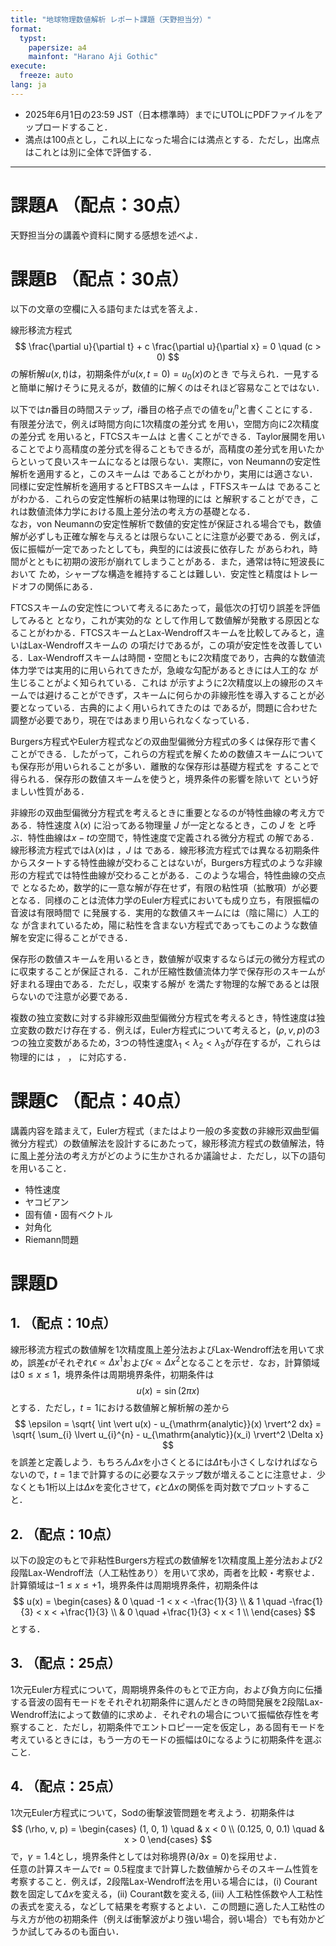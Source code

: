 ```yaml
---
title: "地球物理数値解析 レポート課題（天野担当分）"
format:
  typst:
    papersize: a4
    mainfont: "Harano Aji Gothic"
execute:
  freeze: auto
lang: ja
---
```


- 2025年6月1日の23:59 JST（日本標準時）までにUTOLにPDFファイルをアップロードすること．
- 満点は100点とし，これ以上になった場合には満点とする．ただし，出席点はこれとは別に全体で評価する．

---

# 課題A （配点：30点）
天野担当分の講義や資料に関する感想を述べよ．


# 課題B （配点：30点）
以下の文章の空欄に入る語句または式を答えよ．

線形移流方程式
$$
\frac{\partial u}{\partial t} + c \frac{\partial u}{\partial x} = 0 \quad (c > 0)
$$
の解析解$u(x, t)$は，初期条件が$u(x, t=0) = u_0(x)$のとき `#underline[　（B-1）　]`{=typst} で与えられ．一見すると簡単に解けそうに見えるが，数値的に解くのはそれほど容易なことではない．

以下では$n$番目の時間ステップ，$i$番目の格子点での値を$u_i^n$と書くことにする．有限差分法で，例えば時間方向に1次精度の差分式  `#underline[　（B-2）　]`{=typst} を用い，空間方向に2次精度の差分式 `#underline[　（B-3）　]`{=typst} を用いると，FTCSスキームは `#underline[　（B-4）　]`{=typst} と書くことができる．Taylor展開を用いることでより高精度の差分式を得ることもできるが，高精度の差分式を用いたからといって良いスキームになるとは限らない．実際に，von Neumannの安定性解析を適用すると，このスキームは `#underline[　（B-5）　]`{=typst} であることがわかり，実用には適さない．  
同様に安定性解析を適用するとFTBSスキームは `#underline[　（B-6）　]`{=typst} ，FTFSスキームは `#underline[　（B-7）　]`{=typst} であることがわかる．これらの安定性解析の結果は物理的には `#underline[　（B-8）　]`{=typst} と解釈することができ，これは数値流体力学における風上差分法の考え方の基礎となる．  
なお，von Neumannの安定性解析で数値的安定性が保証される場合でも，数値解が必ずしも正確な解を与えるとは限らないことに注意が必要である．例えば，仮に振幅が一定であったとしても，典型的には波長に依存した `#underline[　（B-9）　]`{=typst} があらわれ，時間がとともに初期の波形が崩れてしまうことがある．また，通常は特に短波長において `#underline[　（B-10）　]`{=typst} ため，シャープな構造を維持することは難しい．安定性と精度はトレードオフの関係にある．

FTCSスキームの安定性について考えるにあたって，最低次の打切り誤差を評価してみると `#underline[　（B-11）　]`{=typst} となり，これが実効的な `#underline[　（B-12）　]`{=typst} として作用して数値解が発散する原因となることがわかる．FTCSスキームとLax-Wendroffスキームを比較してみると，違いはLax-Wendroffスキームの `#underline[　（B-13）　]`{=typst} の項だけであるが，この項が安定性を改善している．Lax-Wendroffスキームは時間・空間ともに2次精度であり，古典的な数値流体力学では実用的に用いられてきたが，急峻な勾配があるときには人工的な `#underline[　（B-14）　]`{=typst} が生じることがよく知られている．これは `#underline[　（B-15）　]`{=typst} が示すように2次精度以上の線形のスキームでは避けることができず，スキームに何らかの非線形性を導入することが必要となっている．古典的によく用いられてきたのは `#underline[　　（B-16）　]`{=typst} であるが，問題に合わせた調整が必要であり，現在ではあまり用いられなくなっている．

Burgers方程式やEuler方程式などの双曲型偏微分方程式の多くは保存形で書くことができる．したがって，これらの方程式を解くための数値スキームについても保存形が用いられることが多い．離散的な保存形は基礎方程式を `#underline[　（B-17）　]`{=typst} することで得られる．保存形の数値スキームを使うと，境界条件の影響を除いて `#underline[　（B-18）　]`{=typst} という好ましい性質がある．

非線形の双曲型偏微分方程式を考えるときに重要となるのが特性曲線の考え方である．特性速度 $\lambda(x)$ に沿ってある物理量 $J$ が一定となるとき，この $J$ を `#underline[　（B-19）　]`{=typst} と呼ぶ．特性曲線は$x-t$の空間で，特性速度で定義される微分方程式 `#underline[　（B-20）　]`{=typst} の解である．線形移流方程式では$\lambda(x)$は `#underline[　（B-22）　]`{=typst} ，$J$ は `#underline[　（B-22）　]`{=typst} である．線形移流方程式では異なる初期条件からスタートする特性曲線が交わることはないが，Burgers方程式のような非線形の方程式では特性曲線が交わることがある．このような場合，特性曲線の交点で `#underline[　（B-23）　]`{=typst} となるため，数学的に一意な解が存在せず，有限の粘性項（拡散項）が必要となる．同様のことは流体力学のEuler方程式においても成り立ち，有限振幅の音波は有限時間で `#underline[　（B-24）　]`{=typst} に発展する．実用的な数値スキームには（陰に陽に）人工的な `#underline[　（B-25）　]`{=typst} が含まれているため，陽に粘性を含まない方程式であってもこのような数値解を安定に得ることができる．

保存形の数値スキームを用いるとき，数値解が収束するならば元の微分方程式の `#underline[　（B-26）　]`{=typst} に収束することが保証される．これが圧縮性数値流体力学で保存形のスキームが好まれる理由である．ただし，収束する解が `#underline[　（B-27）　]`{=typst} を満たす物理的な解であるとは限らないので注意が必要である．

複数の独立変数に対する非線形双曲型偏微分方程式を考えるとき，特性速度は独立変数の数だけ存在する．例えば，Euler方程式について考えると，$(\rho, v, p)$の3つの独立変数があるため，3つの特性速度$\lambda_1 < \lambda_2 < \lambda_3$が存在するが，これらは物理的には `#underline[　（B-28）　]`{=typst} ， `#underline[　（B-29）　]`{=typst} ，`#underline[　（B-30）　]`{=typst} に対応する．

# 課題C （配点：40点）
講義内容を踏まえて，Euler方程式（またはより一般の多変数の非線形双曲型偏微分方程式）の数値解法を設計するにあたって，線形移流方程式の数値解法，特に風上差分法の考え方がどのように生かされるか議論せよ．ただし，以下の語句を用いること．

- 特性速度
- ヤコビアン
- 固有値・固有ベクトル
- 対角化
- Riemann問題


# 課題D
## 1. （配点：10点）
線形移流方程式の数値解を1次精度風上差分法およびLax-Wendroff法を用いて求め，誤差$\epsilon$がそれぞれ$\epsilon \propto \Delta x^1$および$\epsilon \propto \Delta x^2$となることを示せ．なお，計算領域は$0 \leq x \leq 1$，境界条件は周期境界条件，初期条件は
$$
u(x) = \sin \left ( 2 \pi x \right)
$$
とする．ただし，$t = 1$における数値解と解析解の差から
$$
\epsilon =
\sqrt{ \int \vert u(x) - u_{\mathrm{analytic}}(x) \rvert^2 dx} =
\sqrt{ \sum_{i} \lvert u_{i}^{n} - u_{\mathrm{analytic}}(x_i) \rvert^2 \Delta x}
$$
を誤差と定義しよう．もちろん$\Delta x$を小さくとるには$\Delta t$も小さくしなければならないので，$t = 1$まで計算するのに必要なステップ数が増えることに注意せよ．少なくとも1桁以上は$\Delta x$を変化させて，$\epsilon$と$\Delta x$の関係を両対数でプロットすること．

## 2. （配点：10点）
以下の設定のもとで非粘性Burgers方程式の数値解を1次精度風上差分法および2段階Lax-Wendroff法（人工粘性あり）を用いて求め，両者を比較・考察せよ．
計算領域は$-1 \leq x \leq +1$，境界条件は周期境界条件，初期条件は
$$
u(x) =
\begin{cases}
& 0 \quad -1 < x < -\frac{1}{3} \\
& 1 \quad -\frac{1}{3} < x < +\frac{1}{3} \\
& 0 \quad +\frac{1}{3} < x < 1 \\
\end{cases}
$$
とする．

## 3. （配点：25点）
1次元Euler方程式について，周期境界条件のもとで正方向，および負方向に伝播する音波の固有モードをそれぞれ初期条件に選んだときの時間発展を2段階Lax-Wendroff法によって数値的に求めよ．それぞれの場合について振幅依存性を考察すること．ただし，初期条件でエントロピー一定を仮定し，ある固有モードを考えているときには，もう一方のモードの振幅は0になるように初期条件を選ぶこと.

## 4. （配点：25点）
1次元Euler方程式について，Sodの衝撃波管問題を考えよう．初期条件は
$$
(\rho, v, p) =
\begin{cases}
(1, 0, 1) \quad & x < 0
\\
(0.125, 0, 0.1) \quad & x > 0
\end{cases}
$$
で，$\gamma = 1.4$とし，境界条件としては対称境界($\partial/\partial x = 0$)を採用せよ．  
任意の計算スキームで$t \simeq 0.5$程度まで計算した数値解からそのスキーム性質を考察すること．例えば，2段階Lax-Wendroff法を用いる場合には，(i) Courant数を固定して$\Delta x$を変える，(ii) Courant数を変える, (iii) 人工粘性係数や人工粘性の表式を変える，などして結果を考察するとよい．この問題に適した人工粘性の与え方が他の初期条件（例えば衝撃波がより強い場合，弱い場合）でも有効かどうか試してみるのも面白い．

